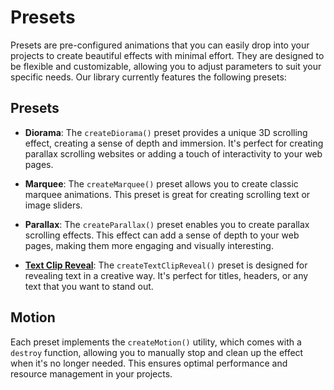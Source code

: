 # Presets

Presets are pre-configured animations that you can easily drop into your projects to create beautiful effects with minimal effort. They are designed to be flexible and customizable, allowing you to adjust parameters to suit your specific needs. Our library currently features the following presets:

## Presets

- **Diorama**: The `createDiorama()` preset provides a unique 3D scrolling effect, creating a sense of depth and immersion. It's perfect for creating parallax scrolling websites or adding a touch of interactivity to your web pages.

- **Marquee**: The `createMarquee()` preset allows you to create classic marquee animations. This preset is great for creating scrolling text or image sliders.

- **Parallax**: The `createParallax()` preset enables you to create parallax scrolling effects. This effect can add a sense of depth to your web pages, making them more engaging and visually interesting.

- [**Text Clip Reveal**](/spec/presets/text-clip-reveal): The `createTextClipReveal()` preset is designed for revealing text in a creative way. It's perfect for titles, headers, or any text that you want to stand out.

## Motion

Each preset implements the `createMotion()` utility, which comes with a `destroy` function, allowing you to manually stop and clean up the effect when it's no longer needed. This ensures optimal performance and resource management in your projects.
